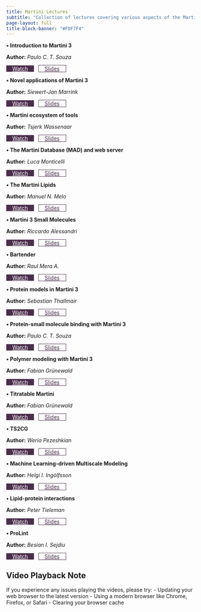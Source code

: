 ```yaml
---
title: Martini Lectures
subtitle: "Collection of lectures covering various aspects of the Martini force field and its applications"
page-layout: full
title-block-banner: "#FDF7F4"
---
```


```{=HTML}
<head>
  <style>
    :root {
      --primary-color: #4B2E4C;
      --secondary-color: #A89CB0;
      --accent-color: #e74c3c;
      --text-color: #2c3e50;
      --light-bg: #f8f9fa;
      --white: #ffffff;
      --gradient-1: linear-gradient(135deg, #7A5C85, #4B2E4C);
      --gradient-2: linear-gradient(135deg, #4B2E4C, #A89CB0);
      --shadow-sm: 0 2px 4px rgba(0,0,0,0.1);
      --shadow-md: 0 4px 6px rgba(0,0,0,0.1);
      --shadow-lg: 0 10px 15px rgba(0,0,0,0.1);
      --card-height: calc(80vh - 8rem);
      --card-min-height: 420px;
      --card-max-height: 800px;
    }
    .btn-rounded-primary {
        margin-right: 0.5rem;
        padding-left: 1rem;
        padding-right: 1rem;
        background-color: var(--primary-color);
        color: var(--white);
    }
    .btn-rounded-secondary {
        margin-right: 0.5rem;
        padding-left: 1rem;
        padding-right: 1rem;
        background-color: var(--white);
        color: var(--primary-color);
        border: 1px solid var(--primary-color);
    }

    @media (max-width: 754px) {
        /* Make the buttons smaller on mobile */
        .btn-rounded-primary {
            padding-left: 0;
            padding-right: 0;
            font-size: 0.8rem;
            margin-right: 0;
            margin-left: 0;
            margin-bottom: 0.5rem;
            margin-top: 0.5rem;
            text-align: center;
        }
        .btn-rounded-secondary {
            padding-left: 0;
            padding-right: 0;
            font-size: 0.8rem;
            margin-right: 0;
            margin-left: 0;
            margin-bottom: 0.5rem;
            margin-top: 0.5rem;
            /* decrease the width of the buttons */            text-align: center;
        }

        .lecture-item {
            grid-template-columns: 1fr;
        }
    }
  </style>
</head>
```

::: lecture-grid

::: lecture-item
**&#x2022;  Introduction to Martini 3**

**Author:** *Paulo C. T. Souza*

::: lecture-buttons
[Watch](https://d3ebrx6qufncts.cloudfront.net/0_Tutorials/Lectures/videos/PCTS-Martini3.mp4){.btn .btn-primary .btn-rounded-primary}
[Slides](https://cgmartini-library.s3.ca-central-1.amazonaws.com/0_Tutorials/Lectures/pdfs/Introduction_to_Martini3.pdf){.btn .btn-secondary .btn-rounded-secondary}
:::
:::

::: lecture-item
**&#x2022;  Novel applications of Martini 3** 

**Author:** *Siewert-Jan Marrink*

::: lecture-buttons
[Watch](https://d3ebrx6qufncts.cloudfront.net/0_Tutorials/Lectures/videos/SJ-martini_applications.mp4){.btn .btn-primary .btn-rounded-primary}
[Slides](https://cgmartini-library.s3.ca-central-1.amazonaws.com/0_Tutorials/Lectures/pdfs/SJ-martini3-applications.pdf){.btn .btn-secondary .btn-rounded-secondary}
:::
:::

::: lecture-item
**&#x2022;  Martini ecosystem of tools** 
    
**Author:** *Tsjerk Wassenaar*

::: lecture-buttons
[Watch](https://d3ebrx6qufncts.cloudfront.net/0_Tutorials/Lectures/videos/2021-08-Martini-Tools.mp4){.btn .btn-primary .btn-rounded-primary}
[Slides](https://cgmartini-library.s3.ca-central-1.amazonaws.com/0_Tutorials/Lectures/pdfs/Martini-Tools.pdf){.btn .btn-secondary .btn-rounded-secondary}
:::
:::

::: lecture-item
**&#x2022;  The Martini Database (MAD) and web server** 
    
**Author:** *Luca Monticelli*

::: lecture-buttons
[Watch](https://d3ebrx6qufncts.cloudfront.net/0_Tutorials/Lectures/videos/Martini_workshop_2021_MAD.mp4){.btn .btn-primary .btn-rounded-primary}
[Slides](https://cgmartini-library.s3.ca-central-1.amazonaws.com/0_Tutorials/Lectures/pdfs/MAD_server.pdf){.btn .btn-secondary .btn-rounded-secondary}
:::
:::

::: lecture-item
**&#x2022;  The Martini Lipids** 
    
**Author:** *Manuel N. Melo*

::: lecture-buttons
[Watch](https://d3ebrx6qufncts.cloudfront.net/0_Tutorials/Lectures/videos/MN_Melo_Martini_lipids.mp4){.btn .btn-primary .btn-rounded-primary}
[Slides](https://cgmartini-library.s3.ca-central-1.amazonaws.com/0_Tutorials/Lectures/pdfs/MN_Melo_Martini_lipids.pdf){.btn .btn-secondary .btn-rounded-secondary}
:::
:::

::: lecture-item
**&#x2022;  Martini 3 Small Molecules** 
    
**Author:** *Riccardo Alessandri*

::: lecture-buttons
[Watch](https://d3ebrx6qufncts.cloudfront.net/0_Tutorials/Lectures/videos/2021-09-02_MartiniWorkshop2021_Small_molecules.mp4){.btn .btn-primary .btn-rounded-primary}
[Slides](https://cgmartini-library.s3.ca-central-1.amazonaws.com/0_Tutorials/Lectures/pdfs/2021-09-02_MartiniWorkshop2021_Small_molecules-vFINAL.pdf){.btn .btn-secondary .btn-rounded-secondary}
:::
:::

::: lecture-item
**&#x2022;  Bartender** 
    
**Author:** *Raul Mera A.*

::: lecture-buttons
[Watch](https://d3ebrx6qufncts.cloudfront.net/0_Tutorials/Lectures/videos/Bartender_Raul.mp4){.btn .btn-primary .btn-rounded-primary}
[Slides](https://cgmartini-library.s3.ca-central-1.amazonaws.com/0_Tutorials/Lectures/pdfs/Bartender_RMera.pdf){.btn .btn-secondary .btn-rounded-secondary}
:::
:::

::: lecture-item
**&#x2022;  Protein models in Martini 3** 
    
**Author:** *Sebastian Thallmair*

::: lecture-buttons
[Watch](https://d3ebrx6qufncts.cloudfront.net/0_Tutorials/Lectures/videos/GoModels_Sebastian.mp4){.btn .btn-primary .btn-rounded-primary}
[Slides](https://cgmartini-library.s3.ca-central-1.amazonaws.com/0_Tutorials/Lectures/pdfs/M3workshop-01.pdf){.btn .btn-secondary .btn-rounded-secondary}
:::
:::

::: lecture-item
**&#x2022;  Protein-small molecule binding with Martini 3** 
    
**Author:** *Paulo C. T. Souza*

::: lecture-buttons
[Watch](https://d3ebrx6qufncts.cloudfront.net/0_Tutorials/Lectures/videos/Protein_Small_molecule_Binding.mp4){.btn .btn-primary .btn-rounded-primary}
[Slides](https://cgmartini-library.s3.ca-central-1.amazonaws.com/0_Tutorials/Lectures/pdfs/Protein_Small_molecule_Binding.pdf){.btn .btn-secondary .btn-rounded-secondary}
:::
:::

::: lecture-item
**&#x2022;  Polymer modeling with Martini 3** 
    
**Author:** *Fabian Grünewald*

::: lecture-buttons
[Watch](https://d3ebrx6qufncts.cloudfront.net/0_Tutorials/Lectures/videos/Polyply_Fabian.mp4){.btn .btn-primary .btn-rounded-primary}
[Slides](https://cgmartini-library.s3.ca-central-1.amazonaws.com/0_Tutorials/Lectures/pdfs/PolyplyWorkshop2021.pdf){.btn .btn-secondary .btn-rounded-secondary}
:::
:::

::: lecture-item
**&#x2022;  Titratable Martini** 
    
**Author:** *Fabian Grünewald*

::: lecture-buttons
[Watch](https://d3ebrx6qufncts.cloudfront.net/0_Tutorials/Lectures/videos/TitratableMartini.mp4){.btn .btn-primary .btn-rounded-primary}
[Slides](https://cgmartini-library.s3.ca-central-1.amazonaws.com/0_Tutorials/Lectures/pdfs/TitratableMartiniWorkshop2021.pdf){.btn .btn-secondary .btn-rounded-secondary}
:::
:::

::: lecture-item
**&#x2022;  TS2CG** 
    
**Author:** *Weria Pezeshkian*

::: lecture-buttons
[Watch](https://d3ebrx6qufncts.cloudfront.net/0_Tutorials/Lectures/videos/TS2CG_Weria.mp4){.btn .btn-primary .btn-rounded-primary}
[Slides](https://cgmartini-library.s3.ca-central-1.amazonaws.com/0_Tutorials/Lectures/pdfs/weria_TS2CG.pdf){.btn .btn-secondary .btn-rounded-secondary}
:::
:::

::: lecture-item
**&#x2022;  Machine Learning-driven Multiscale Modeling** 
    
**Author:** *Helgi I. Ingólfsson*

::: lecture-buttons
[Watch](https://d3ebrx6qufncts.cloudfront.net/0_Tutorials/Lectures/videos/helgi_MuMMI.mp4){.btn .btn-primary .btn-rounded-primary}
[Slides](https://cgmartini-library.s3.ca-central-1.amazonaws.com/0_Tutorials/Lectures/pdfs/Martini+workshop+-+MuMMI+-+Ingolfsson.pdf){.btn .btn-secondary .btn-rounded-secondary}
:::
:::

::: lecture-item
**&#x2022;  Lipid-protein interactions** 
    
**Author:** *Peter Tieleman*

::: lecture-buttons
[Watch](https://d3ebrx6qufncts.cloudfront.net/0_Tutorials/Lectures/videos/peter.mp4){.btn .btn-primary .btn-rounded-primary}
[Slides](https://cgmartini-library.s3.ca-central-1.amazonaws.com/0_Tutorials/Lectures/pdfs/Martini-tieleman.pdf){.btn .btn-secondary .btn-rounded-secondary}
:::
:::

::: lecture-item
**&#x2022;  ProLint** 
    
**Author:** *Besian I. Sejdiu*

::: lecture-buttons
[Watch](https://d3ebrx6qufncts.cloudfront.net/0_Tutorials/Lectures/videos/besian.mp4){.btn .btn-primary .btn-rounded-primary}
[Slides](https://cgmartini-library.s3.ca-central-1.amazonaws.com/0_Tutorials/Lectures/pdfs/Sejdiu_MartiniWorkshop.pptx.pdf){.btn .btn-secondary .btn-rounded-secondary}
:::
:::
:::

::: callout-warning
## Video Playback Note

If you experience any issues playing the videos, please try: - Updating your web browser to the latest version - Using a modern browser like Chrome, Firefox, or Safari - Clearing your browser cache
:::